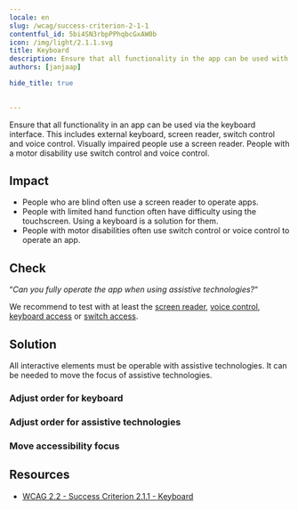 ```yaml
---
locale: en
slug: /wcag/success-criterion-2-1-1
contentful_id: 5bi4SN3rbpPPhqbcGxAW0b
icon: /img/light/2.1.1.svg
title: Keyboard
description: Ensure that all functionality in the app can be used with assistive technologies.
authors: [janjaap]

hide_title: true

	
---
```


<Hero
  title="Keyboard"
  icon="/img/light/2.1.1.svg"
  prefix="Success Criterion 2.1.1"
  suffix="Level A"
/>

Ensure that all functionality in an app can be used via the keyboard interface. This includes external keyboard, screen reader, switch control and voice control. Visually impaired people use a screen reader. People with a motor disability use switch control and voice control.

## Impact

- People who are blind often use a screen reader to operate apps.
- People with limited hand function often have difficulty using the touchscreen. Using a keyboard is a solution for them.
- People with motor disabilities often use switch control or voice control to operate an app.

## Check

“*Can you fully operate the app when using assistive technologies?*“

We recommend to test with at least the [screen reader](/en/stats/screen-reader), [voice control](/en/stats/voice-control), [keyboard access](/en/stats/keyboard-access) or [switch access](/en/stats/switch-control).

## Solution

All interactive elements must be operable with assistive technologies. It can be needed to move the focus of assistive technologies.

### Adjust order for keyboard

<CodeSample id="keyboard-order" locale="en"/>

### Adjust order for assistive technologies

<CodeSample id="accessibility-order" locale="en"/>

### Move accessibility focus

<CodeSample id="accessibility-focus" locale="en"/>

## Resources

- [WCAG 2.2 - Success Criterion 2.1.1 - Keyboard](https://www.w3.org/TR/WCAG22/#keyboard)